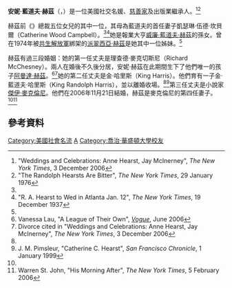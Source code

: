 {{noteTA
|1=zh-tw:赫茲;zh-cn:赫斯特;
}}
{{Infobox person
| name           = 安妮·赫茲<br>Anne Hearst
| image          = Anne Hearst McInerney 2014.jpg
| caption        = 2014年5月的赫茲
| birth_name     = 安妮·藍道夫·赫茲<br>（Anne Randolph Hearst）
| occupation     = 繼承人、社交名媛、[[慈善家|慈善家]]
| nationality    = {{USA}}
| spouse         = 理察·麥克切斯尼（Richard McChesney）<br>金·哈里斯（King Harris）<br>[[傑伊·麥克倫尼|傑伊·麥克倫尼]]（2006年至今）
| children       = [[阿曼達·赫茲|阿曼達·藍道夫·赫茲]]<br>金·藍道夫·哈里斯<small>（King Randolph Harris）</small>
| parents        = {{le|藍道夫·阿珀森·赫茲|Randolph Apperson Hearst}}（1917－2000年）<br>凱瑟琳·伍德·坎貝爾<br>（Catherine Wood Campbell） 
| relatives      = [[威廉·藍道夫·赫茲|威廉·藍道夫·赫茲]]（祖父）<br>[[喬治·赫茲|喬治·赫茲]]（曾祖父）<br>[[派翠西亞·赫茲|派翠西亞·赫茲]]（姊姊）
}}

'''安妮·藍道夫·赫茲'''（{{lang-en|Anne Randolph Hearst}}，{{bd|1956年}}）是一位美國社交名媛、[[慈善家|慈善家]]及出版業繼承人。<ref name="GroupedRef1">"Weddings and Celebrations: Anne Hearst, Jay McInerney", ''The New York Times'', 3 December 2006</ref><ref name="GroupedRef2">"The Randolph Hearsts Are Bitter", ''The New York Times'', 29 January 1976</ref>

赫茲前《{{le|舊金山考察報|The San Francisco Examiner}}》總裁{{le|藍道夫·阿珀森·赫茲|Randolph Apperson Hearst}}五位女兒的其中一位，其母為藍道夫的首任妻子凱瑟琳·伍德·坎貝爾（Catherine Wood Campbell）。<ref name="GroupedRef1" /><ref>"R. A. Hearst to Wed in Atlanta Jan. 12", ''The New York Times'', 19 December 1937</ref>她是報業大亨[[威廉·藍道夫·赫茲|威廉·藍道夫·赫茲]]的孫女。曾在1974年被[[共生解放軍|共生解放軍]]綁架的[[派翠西亞·赫茲|派翠西亞·赫茲]]是她其中一位姊妹。<ref name="GroupedRef2" />

赫茲有過三段婚姻：她的第一任丈夫是理查德·麥克切斯尼（Richard McChesney）。兩人在婚後不久後分居，安妮·赫茲在此期間生下了他們唯一的孩子[[阿曼達·赫茲|阿曼達·赫茲]]。<ref>Vanessa Lau, "A League of Their Own", ''[[Vogue_(magazine)|Vogue]]'', June 2006</ref><ref name="GroupedRef3">Divorce cited in "Weddings and Celebrations: Anne Hearst, Jay McInerney", ''The New York Times'', 3 December 2006</ref>她的第二任丈夫是金·哈里斯（King Harris）。他們育有一子金·藍道夫·哈里斯（King Randolph Harris），並以離婚收場。<ref name="GroupedRef3" /><ref>J. M. Pimsleur, "Catherine C. Hearst", ''San Francisco Chronicle'', 1 January 1999</ref>第三任丈夫是小說家[[傑伊·麥克倫尼|傑伊·麥克倫尼]]。他們在2006年11月21日結婚，赫茲是麥克倫尼的第四任妻子。<ref name="GroupedRef1" /><ref>Warren St. John, "His Morning After", ''The New York Times'', 5 February 2006</ref>

==參考資料==
{{Reflist}}

{{DEFAULTSORT:Hearst, Anne}}

[[Category:美國社會名流|Category:美國社會名流]]
[[Category:赫茲家族|A]]
[[Category:喬治·華盛頓大學校友|Category:喬治·華盛頓大學校友]]